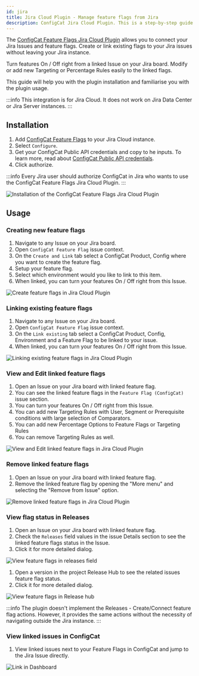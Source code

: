 ```yaml
---
id: jira
title: Jira Cloud Plugin - Manage feature flags from Jira
description: ConfigCat Jira Cloud Plugin. This is a step-by-step guide on how to connect and manage feature flags from Jira Cloud boards.
---
```


The <a href="https://marketplace.atlassian.com/1222421" target="_blank">ConfigCat Feature Flags Jira Cloud Plugin</a> allows you to connect your Jira Issues and feature flags. Create or link existing flags to your Jira issues without leaving your Jira instance.

Turn features On / Off right from a linked Issue on your Jira board. Modify or add new Targeting or Percentage Rules easily to the linked flags.

This guide will help you with the plugin installation and familiarise you with the plugin usage.

:::info
This integration is for Jira Cloud. It does not work on Jira Data Center or Jira Server instances.
:::

## Installation

1. Add <a href="https://marketplace.atlassian.com/1222421" target="_blank">ConfigCat Feature Flags</a> to your Jira Cloud instance.
2. Select `Configure`.
3. Get your ConfigCat Public API credentials and copy to he inputs. To learn more, read about <a href="https://app.configcat.com/my-account/public-api-credentials" target="_blank">ConfigCat Public API credentials</a>.
4. Click authorize.

:::info
Every Jira user should authorize ConfigCat in Jira who wants to use the ConfigCat Feature Flags Jira Cloud Plugin.
:::

<img src="/docs/assets/jira/auth.gif" className="zoomable" alt="Installation of the ConfigCat Feature Flags Jira Cloud Plugin" />

## Usage

### Creating new feature flags

1. Navigate to any Issue on your Jira board.
2. Open `ConfigCat Feature Flag` issue context.
3. On the `Create and Link` tab select a ConfigCat Product, Config where you want to create the feature flag.
4. Setup your feature flag.
5. Select which environment would you like to link to this item.
6. When linked, you can turn your features On / Off right from this Issue.

<img src="/docs/assets/jira/create-link.gif" className="zoomable" alt="Create feature flags in Jira Cloud Plugin" />

### Linking existing feature flags

1. Navigate to any Issue on your Jira board.
2. Open `ConfigCat Feature Flag` issue context.
3. On the `Link existing` tab select a ConfigCat Product, Config, Environment and a Feature Flag to be linked to your issue.
4. When linked, you can turn your features On / Off right from this Issue.

<img src="/docs/assets/jira/link-existing.gif" className="zoomable" alt="Linking existing feature flags in Jira Cloud Plugin" />

### View and Edit linked feature flags

1. Open an Issue on your Jira board with linked feature flag.
2. You can see the linked feature flags in the `Feature Flag (ConfigCat)` issue section.
3. You can turn your features On / Off right from this Issue.
4. You can add new Targeting Rules with User, Segment or Prerequisite conditions with large selection of Comparators.
5. You can add new Percentage Options to Feature Flags or Targeting Rules
6. You can remove Targeting Rules as well.

<img src="/docs/assets/jira/edit-ff.gif" className="zoomable" alt="View and Edit linked feature flags in Jira Cloud Plugin" />

### Remove linked feature flags

1. Open an Issue on your Jira board with linked feature flag.
2. Remove the linked feature flag by opening the "More menu" and selecting the "Remove from Issue" option.

<img src="/docs/assets/jira/remove-ff.gif" className="zoomable" alt="Remove linked feature flags in Jira Cloud Plugin" />


### View flag status in Releases

1. Open an Issue on your Jira board with linked feature flag.
2. Check the `Releases` field values in the issue Details section to see the linked feature flags status in the Issue.
3. Click it for more detailed dialog.

<img src="/docs/assets/jira/release-field.gif" className="zoomable" alt="View feature flags in releases field" />

1. Open a version in the project Release Hub to see the related issues feature flag status.
2. Click it for more detailed dialog.

<img src="/docs/assets/jira/release-hub.gif" className="zoomable" alt="View feature flags in Release hub" />

:::info
The plugin doesn't implement the Releases - Create/Connect feature flag actions. However, it provides the same actions without the necessity of navigating outside the Jira instance.
:::

### View linked issues in ConfigCat

1. View linked issues next to your Feature Flags in ConfigCat and jump to the Jira Issue directly.

<img src="/docs/assets/jira/open-from-dashboard.gif" className="zoomable" alt="Link in Dashboard" />